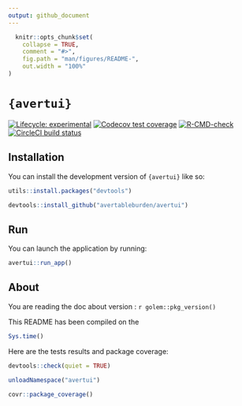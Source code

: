```yaml
---
output: github_document
---
```


<!-- README.md is generated from README.Rmd. Please edit that file -->

```r
  knitr::opts_chunk$set(
    collapse = TRUE,
    comment = "#>",
    fig.path = "man/figures/README-",
    out.width = "100%"
)
```

# `{avertui}`

<!-- badges: start -->
[![Lifecycle: experimental](https://img.shields.io/badge/lifecycle-experimental-orange.svg)](https://lifecycle.r-lib.org/articles/stages.html#experimental)
[![Codecov test coverage](https://codecov.io/gh/avertableburden/avertui/graph/badge.svg)](https://app.codecov.io/gh/avertableburden/avertui)
[![R-CMD-check](https://github.com/avertableburden/avertui/actions/workflows/R-CMD-check.yaml/badge.svg)](https://github.com/avertableburden/avertui/actions/workflows/R-CMD-check.yaml)
[![CircleCI build status](https://circleci.com/gh/avertableburden/avertui.svg?style=svg)](https://circleci.com/gh/avertableburden/avertui)
<!-- badges: end -->

## Installation

You can install the development version of `{avertui}` like so:

```r
utils::install.packages("devtools")

devtools::install_github("avertableburden/avertui")

```

## Run

You can launch the application by running:

```r
avertui::run_app()
```

## About

You are reading the doc about version : `r golem::pkg_version()`

This README has been compiled on the

```r
Sys.time()
```

Here are the tests results and package coverage:

```r
devtools::check(quiet = TRUE)
```

```r
unloadNamespace("avertui")
```

```r
covr::package_coverage()
```
